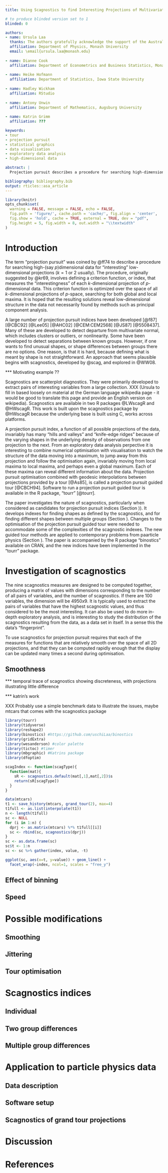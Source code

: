 ```yaml
---
title: Using Scagnostics to find Interesting Projections of Multivariate Data

# to produce blinded version set to 1
blinded: 0

authors: 
- name: Ursula Laa
  thanks: The authors gratefully acknowledge the support of the Australian Research Council
  affiliation: Department of Physics, Monash University
  email: \email{ursula.laa@monash.edu}
  
- name: Dianne Cook
  affiliation: Department of Econometrics and Business Statistics, Monash University
  
- name: Heike Hofmann
  affiliation: Department of Statistics, Iowa State University
  
- name: Hadley Wickham
  affiliation: RStudio
  
- name: Antony Unwin
  affiliation: Department of Mathematics, Augsburg University
  
- name: Katrin Grimm
  affiliation: ???

keywords:
- tour
- projection pursuit 
- statistical graphics
- data visualisation
- exploratory data analysis
- high-dimensional data

abstract: |
  Projection pursuit describes a procedure for searching high-dimensional data for "interesting" low-dimensional projections via the optimization of a criterion function called the projection pursuit index. Most indexes developed focus on finding projections with cluster structure, outliers, or separations between known groups. Here, we are interested in finding projections where the shapes are odd, or where known groups have different shapes despite having the same mean and variance. The new indexes are based on scagnostics, which were originally developed to choose pairs of interesting variables from a large collection. An examination of the properties of the scagnostics is included, and code in the form of an R package is provided.  

bibliography: bibliography.bib
output: rticles::asa_article
---
```


```r
library(knitr)
opts_chunk$set(
  warning = FALSE, message = FALSE, echo = FALSE, 
  fig.path = 'figure/', cache.path = 'cache/', fig.align = 'center', 
  fig.show = 'hold', cache = TRUE, external = TRUE, dev = "pdf",
  fig.height = 5, fig.width = 8, out.width = "\\textwidth"
)
```

# Introduction

The term "projection pursuit" was coined by @ff74 to describe a procedure for searching high-(say $p$)dimensional data for "interesting" low- dimensional projections ($k=1$ or $2$ usually). The procedure, originally suggested by @kr69, involves defining a criterion function, or index, that measures the "interestingness" of each $k$-dimensional projection of $p$-dimensional data. This criterion function is optimized over the space of all $k$-dimensional projections of $p$-space, searching for both global and local maxima. It is hoped that the resulting solutions reveal low-dimensional structure in the data not necessarily found by methods such as principal component analysis.

A large number of projection pursuit indices have been developed [@f87] [@CBC92] [@Lee05] [@AHC02] [@CEM:CEM2568] [@JS87] [@5508437]. Many of these are developed to detect departure from multivariate normal, which includes clusters or outliers, or nonlinearity. Some have been developed to detect separations between known groups. However, if one wants to find unusual shapes, or shape differences between groups there are no options. One reason, is that it is hard, because defining what is meant by shape is not straightforward. An approach that seems plausible begins with scagnostics, developed by @scag, and explored in @WW08. 

*** Motivating example ??

Scagnostics are scatterplot diagnostics. They were primarily developed to extract pairs of interesting variables from a large collection. XXX (Ursula to fill in based loosely on material at the German language wikipedia page - it would be good to translate this page and provide an English version on wikipedia). Scagnostics are available in two R packages @LWscagR and @HWscagR. This work is built upon the scagnostics package by @HWscagR because the underlying base is built using C, works across platforms. 

A projection pursuit index, a function of all possible projections of the data, invariably has many "hills and valleys" and "knife-edge ridges" because of the varying shapes in the underlying density of observations from one projection to the next. From an exploratory data analysis perpective it is interesting to combine numerical optimisation with visualisation to watch the structure of the data moving into a maximum, to jump away from this projection and follow the optimisation again, invariably moving from local maxima to local maxima, and perhaps even a global maximum. Each of these maxima can reveal different information about the data. Projection pursuit optimisation combined with geodesic interpolations between projections provided by a tour [@As85], is called a projection pursuit guided tour [@CBCH94]. Software to run a projection pursuit guided tour is available in the R package, "tourr" [@tourr].

The paper investigates the nature of scagnostics, particularly when considered as candidates for projection pursuit indices (Section \ref{sec:investigate})). It develops indexes for finding shapes as defined by the scagnostics, and for finding different shapes between multiple groups (Section \ref{sec:indexes}). Changes to the optimisation of the projection pursuit guided tour were needed to accommodate some of the complexities of the scagnostic indexes. The new guided tour methods are applied to contemporary problems from paarticle physics (Section \ref{sec:phys}). The paper is accompanied by the R package "binostics" available on CRAN, and the new indices have been implemented in the "tourr" package. 

# Investigation of scagnostics
\label{sec:investigate}

The nine scagnostics measures are designed to be computed together, producing a matrix of values with dimensions corresponding to the number of all pairs of variables, and the number of scagnostics. If there are 100 variables, the dimension will be $4950x9$. It is typically used to extract the pairs of variables that have the highest scagnostic values, and thus considered to be the most interesting. It can also be used to do more in-depth exploratory analysis, and is interesting to study the distribution of the scagnostics resulting from the data, as a data set in itself. In a sense this the data's "fingerprint".

To use scagnostics for projection pursuit requires that each of the measures for functions that are relatively smooth over the space of all 2D projections, and that they can be computed rapidly enough that the display can be updated many times a second during optimisation.


## Smoothness

*** temporal trace of scagnostics showing discreteness, with projections illustrating little difference

*** katrin's work

XXX Probably use a simple benchmark data to illustrate the issues, maybe mtcars that comes with the scagnostics package

```r
library(tourr)
library(tidyverse)
library(reshape2)
library(binostics) #https://github.com/uschiLaa/binostics
library(gridExtra)
library(wesanderson) #color palette
library(tictoc) #timer
library(mbgraphic) #Katrins package
library(dfoptim)
```

```r
scagIndex <- function(scagType){
  function(mat){
    sR <- scagnostics.default(mat[,1],mat[,2])$s
    return(sR[scagType])
  }
}
```

```r
data(mtcars)
t1 <- save_history(mtcars, grand_tour(2), max=4)
t1full <- as.list(interpolate(t1))
n <- length(t1full)
sc <- NULL
for (i in 1:n) {
  dprj <- as.matrix(mtcars) %*% t1full[[i]]
  sc <- rbind(sc, scagnostics(dprj))
}
sc <- as.data.frame(sc)
sc$t <- 1:n
sc <- sc %>% gather(index, value, -t)
```

```r
ggplot(sc, aes(x=t, y=value)) + geom_line() + 
  facet_wrap(~index, ncol=1, scales = "free_y")
```

## Effect of binning

## Speed

# Possible modifications

## Smoothing

## Jittering

## Tour optimisation

# Scagnostics indices
\label{sec:indexes}

## Individual 

## Two group differences

## Multiple group differences

# Application to particle physics data
\label{sec:phys}

## Data description

## Software setup

## Scagnostics of grand tour projections

# Discussion

# References

